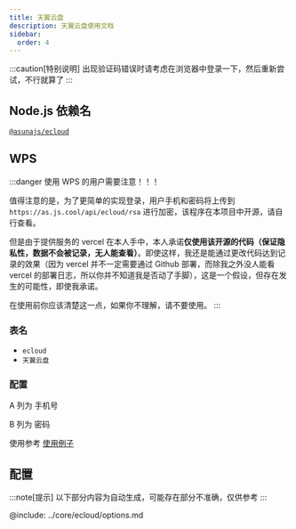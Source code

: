 ```yaml
---
title: 天翼云盘
description: 天翼云盘使用文档
sidebar:
  order: 4
---
```


:::caution[特别说明]
出现验证码错误时请考虑在浏览器中登录一下，然后重新尝试，不行就算了
:::

## Node.js 依赖名

[`@asunajs/ecloud`](https://www.npmjs.com/package/@asunajs/ecloud)

## WPS

:::danger
使用 WPS 的用户需要注意！！！

值得注意的是，为了更简单的实现登录，用户手机和密码将上传到 `https://as.js.cool/api/ecloud/rsa` 进行加密，该程序在本项目中开源，请自行查看。

但是由于提供服务的 vercel 在本人手中，本人承诺**仅使用该开源的代码（保证隐私性，数据不会被记录，无人能查看）**。即使这样，我还是能通过更改代码达到记录的效果（因为 vercel 并不一定需要通过 Github 部署，而除我之外没人能看 vercel 的部署日志，所以你并不知道我是否动了手脚），这是一个假设，但存在发生的可能性，即使我承诺。

在使用前你应该清楚这一点，如果你不理解，请不要使用。
:::

### 表名

- `ecloud`
- `天翼云盘`

### 配置

A 列为 手机号

B 列为 密码

使用参考 [使用例子](/demo/wps/)

## 配置

:::note[提示]
以下部分内容为自动生成，可能存在部分不准确，仅供参考
:::

@include: ../core/ecloud/options.md
